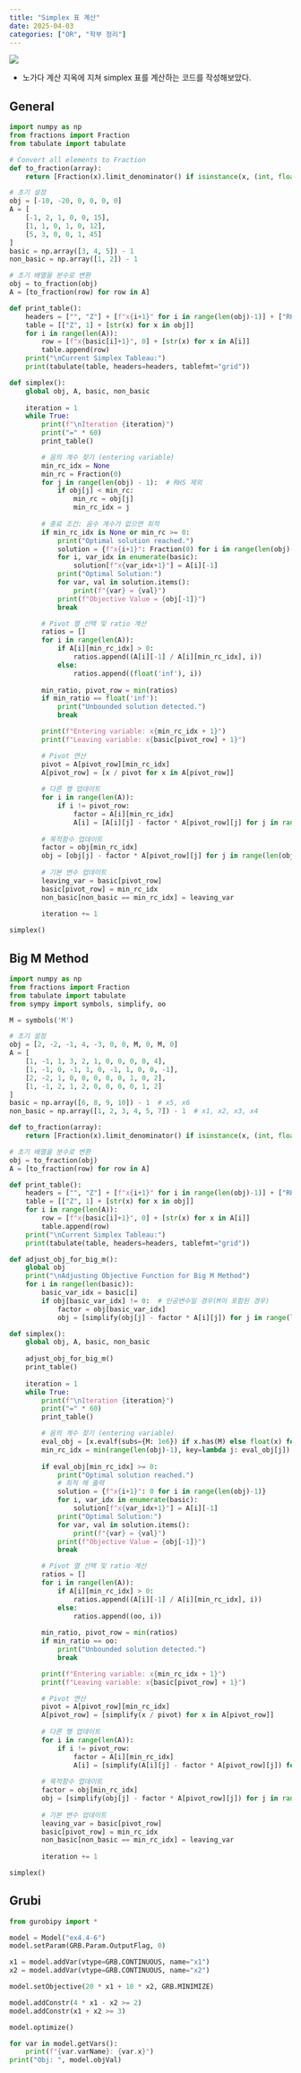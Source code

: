 ```yaml
---
title: "Simplex 표 계산"
date: 2025-04-03
categories: ["OR", "학부 정리"]
---
```


![](/img/stat-thumb.jpg){.post-thumbnail}

- 노가다 계산 지옥에 지쳐 simplex 표를 계산하는 코드를 작성해보았다.

## General

```python
import numpy as np
from fractions import Fraction
from tabulate import tabulate

# Convert all elements to Fraction
def to_fraction(array):
    return [Fraction(x).limit_denominator() if isinstance(x, (int, float)) else x for x in array]

# 초기 설정
obj = [-10, -20, 0, 0, 0, 0]
A = [
    [-1, 2, 1, 0, 0, 15],
    [1, 1, 0, 1, 0, 12],
    [5, 3, 0, 0, 1, 45]
]
basic = np.array([3, 4, 5]) - 1
non_basic = np.array([1, 2]) - 1

# 초기 배열을 분수로 변환
obj = to_fraction(obj)
A = [to_fraction(row) for row in A]

def print_table():
    headers = ["", "Z"] + [f"x{i+1}" for i in range(len(obj)-1)] + ["RHS"]
    table = [["Z", 1] + [str(x) for x in obj]]
    for i in range(len(A)):
        row = [f"x{basic[i]+1}", 0] + [str(x) for x in A[i]]
        table.append(row)
    print("\nCurrent Simplex Tableau:")
    print(tabulate(table, headers=headers, tablefmt="grid"))

def simplex():
    global obj, A, basic, non_basic
    
    iteration = 1
    while True:
        print(f"\nIteration {iteration}")
        print("=" * 60)
        print_table()

        # 음의 계수 찾기 (entering variable)
        min_rc_idx = None
        min_rc = Fraction(0)
        for j in range(len(obj) - 1):  # RHS 제외
            if obj[j] < min_rc:
                min_rc = obj[j]
                min_rc_idx = j
        
        # 종료 조건: 음수 계수가 없으면 최적
        if min_rc_idx is None or min_rc >= 0:
            print("Optimal solution reached.")
            solution = {f"x{i+1}": Fraction(0) for i in range(len(obj)-1)}
            for i, var_idx in enumerate(basic):
                solution[f"x{var_idx+1}"] = A[i][-1]
            print("Optimal Solution:")
            for var, val in solution.items():
                print(f"{var} = {val}")
            print(f"Objective Value = {obj[-1]}")
            break

        # Pivot 열 선택 및 ratio 계산
        ratios = []
        for i in range(len(A)):
            if A[i][min_rc_idx] > 0:
                ratios.append((A[i][-1] / A[i][min_rc_idx], i))
            else:
                ratios.append((float('inf'), i))
        
        min_ratio, pivot_row = min(ratios)
        if min_ratio == float('inf'):
            print("Unbounded solution detected.")
            break

        print(f"Entering variable: x{min_rc_idx + 1}")
        print(f"Leaving variable: x{basic[pivot_row] + 1}")

        # Pivot 연산
        pivot = A[pivot_row][min_rc_idx]
        A[pivot_row] = [x / pivot for x in A[pivot_row]]
        
        # 다른 행 업데이트
        for i in range(len(A)):
            if i != pivot_row:
                factor = A[i][min_rc_idx]
                A[i] = [A[i][j] - factor * A[pivot_row][j] for j in range(len(obj))]
        
        # 목적함수 업데이트
        factor = obj[min_rc_idx]
        obj = [obj[j] - factor * A[pivot_row][j] for j in range(len(obj))]
        
        # 기본 변수 업데이트
        leaving_var = basic[pivot_row]
        basic[pivot_row] = min_rc_idx
        non_basic[non_basic == min_rc_idx] = leaving_var
        
        iteration += 1

simplex()
```

## Big M Method

```python
import numpy as np
from fractions import Fraction
from tabulate import tabulate
from sympy import symbols, simplify, oo

M = symbols('M')

# 초기 설정
obj = [2, -2, -1, 4, -3, 0, 0, M, 0, M, 0]
A = [
    [1, -1, 1, 3, 2, 1, 0, 0, 0, 0, 4],
    [1, -1, 0, -1, 1, 0, -1, 1, 0, 0, -1],
    [2, -2, 1, 0, 0, 0, 0, 0, 1, 0, 2],
    [1, -1, 2, 1, 2, 0, 0, 0, 0, 1, 2]
]
basic = np.array([6, 8, 9, 10]) - 1  # x5, x6
non_basic = np.array([1, 2, 3, 4, 5, 7]) - 1  # x1, x2, x3, x4

def to_fraction(array):
    return [Fraction(x).limit_denominator() if isinstance(x, (int, float)) else x for x in array]

# 초기 배열을 분수로 변환
obj = to_fraction(obj)
A = [to_fraction(row) for row in A]

def print_table():
    headers = ["", "Z"] + [f"x{i+1}" for i in range(len(obj)-1)] + ["RHS"]
    table = [["Z", 1] + [str(x) for x in obj]]
    for i in range(len(A)):
        row = [f"x{basic[i]+1}", 0] + [str(x) for x in A[i]]
        table.append(row)
    print("\nCurrent Simplex Tableau:")
    print(tabulate(table, headers=headers, tablefmt="grid"))

def adjust_obj_for_big_m():
    global obj
    print("\nAdjusting Objective Function for Big M Method")
    for i in range(len(basic)):
        basic_var_idx = basic[i]
        if obj[basic_var_idx] != 0:  # 인공변수일 경우(M이 포함된 경우)
            factor = obj[basic_var_idx]
            obj = [simplify(obj[j] - factor * A[i][j]) for j in range(len(obj))]

def simplex():
    global obj, A, basic, non_basic
    
    adjust_obj_for_big_m()
    print_table()
    
    iteration = 1
    while True:
        print(f"\nIteration {iteration}")
        print("=" * 60)
        print_table()

        # 음의 계수 찾기 (entering variable)
        eval_obj = [x.evalf(subs={M: 1e6}) if x.has(M) else float(x) for x in obj[:-1]]
        min_rc_idx = min(range(len(obj)-1), key=lambda j: eval_obj[j])
        
        if eval_obj[min_rc_idx] >= 0:
            print("Optimal solution reached.")
            # 최적 해 출력
            solution = {f"x{i+1}": 0 for i in range(len(obj)-1)}
            for i, var_idx in enumerate(basic):
                solution[f"x{var_idx+1}"] = A[i][-1]
            print("Optimal Solution:")
            for var, val in solution.items():
                print(f"{var} = {val}")
            print(f"Objective Value = {obj[-1]}")
            break

        # Pivot 열 선택 및 ratio 계산
        ratios = []
        for i in range(len(A)):
            if A[i][min_rc_idx] > 0:
                ratios.append((A[i][-1] / A[i][min_rc_idx], i))
            else:
                ratios.append((oo, i))
        
        min_ratio, pivot_row = min(ratios)
        if min_ratio == oo:
            print("Unbounded solution detected.")
            break

        print(f"Entering variable: x{min_rc_idx + 1}")
        print(f"Leaving variable: x{basic[pivot_row] + 1}")

        # Pivot 연산
        pivot = A[pivot_row][min_rc_idx]
        A[pivot_row] = [simplify(x / pivot) for x in A[pivot_row]]
        
        # 다른 행 업데이트
        for i in range(len(A)):
            if i != pivot_row:
                factor = A[i][min_rc_idx]
                A[i] = [simplify(A[i][j] - factor * A[pivot_row][j]) for j in range(len(obj))]
        
        # 목적함수 업데이트
        factor = obj[min_rc_idx]
        obj = [simplify(obj[j] - factor * A[pivot_row][j]) for j in range(len(obj))]
        
        # 기본 변수 업데이트
        leaving_var = basic[pivot_row]
        basic[pivot_row] = min_rc_idx
        non_basic[non_basic == min_rc_idx] = leaving_var
        
        iteration += 1

simplex()
```

## Grubi

```python
from gurobipy import *

model = Model("ex4.4-6")
model.setParam(GRB.Param.OutputFlag, 0)

x1 = model.addVar(vtype=GRB.CONTINUOUS, name="x1")
x2 = model.addVar(vtype=GRB.CONTINUOUS, name="x2")

model.setObjective(20 * x1 + 10 * x2, GRB.MINIMIZE)

model.addConstr(4 * x1 - x2 >= 2)
model.addConstr(x1 + x2 >= 3)

model.optimize()

for var in model.getVars():
    print(f"{var.varName}: {var.x}")
print("Obj: ", model.objVal)
```
